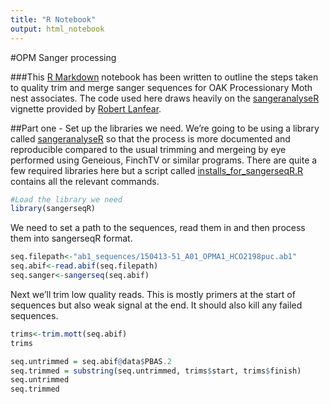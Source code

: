 ```yaml
---
title: "R Notebook"
output: html_notebook
---
```


#OPM Sanger processing

###This [R Markdown](http://rmarkdown.rstudio.com) notebook has been written to outline the steps taken to quality trim and merge sanger sequences for OAK Processionary Moth nest associates. The code used here draws heavily on the [sangeranalyseR](https://github.com/roblanf/sangeranalyseR) vignette provided by [Robert Lanfear](www.robertlanfear.com).

##Part one - Set up the libraries we need.
We're going to be using a library called [sangeranalyseR](https://github.com/roblanf/sangeranalyseR) so that the process is more documented and reproducible compared to the usual trimming and mergeing by eye performed using Geneious, FinchTV or similar programs. There are quite a few required libraries here but a script called [installs_for_sangerseqR.R](https://github.com/James-Kitson/OPM_nest_associates/blob/master/installs_for_sangerseqR.R) contains all the relevant commands.

```r
#Load the library we need
library(sangerseqR)
```

We need to set a path to the sequences, read them in and then process them into sangerseqR format.
```r
seq.filepath<-"ab1_sequences/150413-51_A01_OPMA1_HCO2198puc.ab1"
seq.abif<-read.abif(seq.filepath)
seq.sanger<-sangerseq(seq.abif)
```

Next we'll trim low quality reads. This is mostly primers at the start of sequences but also weak signal at the end. It should also kill any failed sequences.
```r
trims<-trim.mott(seq.abif)
trims
```

```r
seq.untrimmed = seq.abif@data$PBAS.2
seq.trimmed = substring(seq.untrimmed, trims$start, trims$finish)
seq.untrimmed
seq.trimmed
```

